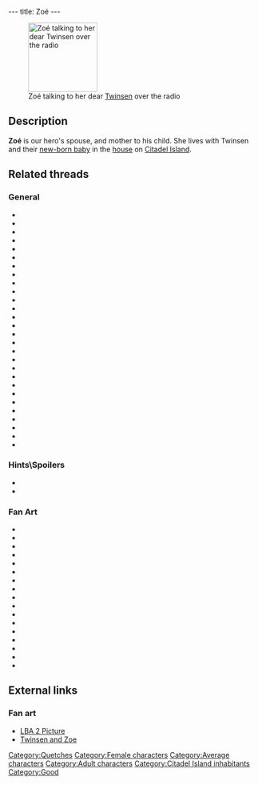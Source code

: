 ---
title: Zoé
---

{{Character|
Name=Zoé|
Image=QT_ZOE.jpg|
Race=[[Quetch]]|
Gender=Female|
Size=Medium|
Age=Adult}}

{{Quote|
Quote=This statue pays tribute to Zoé and me. Without her, I could have never defeated the infamous [[FunFrock]].|
Character=[[Twinsen]]}}

[[Image:Zoe mike.gif|right|138px|thumb|Zoé talking to her dear [[Twinsen]] over the radio]]

==Description==
'''Zoé''' is our hero's spouse, and mother to his child. She lives with Twinsen and their [[Arthur|new-born baby]] in the [[Twinsen's house|house]] on [[Citadel Island]].
{{Sectstub}}

==Related threads==
===General===
* {{thread|id=10898|title=Does Twinsen REALLY love Zoe`?}}
* {{thread|id=10677|title=after 10 years I'm clueless}}
* {{thread|id=10684|title=Zoe's voice}}
* {{thread|id=10497|title=has anyone noticed this?}}
* {{thread|id=3408|title=about Zoe}}
* {{thread|id=9384|title=Zoe has no ass}}
* {{thread|id=9156|title=Mentioning of Zoé's name}}
* {{thread|id=8927|title=Zoe clone?}}
* {{thread|id=8432|title=Are Twinsen and Zoe married?}}
* {{thread|id=8262|title=It's a girl!}}
* {{thread|id=7924|title=Jobs for Twinsen & Zoe}}
* {{thread|id=7402|title=Quote}}
* {{thread|id=6423|title=Zoe Character Still Doing Voice Acting?}}
* {{thread|id=6433|title=Mistake in Zoé's diary}}
* {{thread|id=6361|title=How will Zoè look like?}}
* {{thread|id=6195|title=have you ever noticed?}}
* {{thread|id=1364|title=Zoe's last words.}}
* {{thread|id=5184|title=Twinsen & Zoe again}}
* {{thread|id=3811|title=Zoe and me}}
* {{thread|id=3647|title=try this in LBA 2}}
* {{thread|id=2325|title=Zoé's Diary}}
* {{thread|id=2109|title=Oh no! Not another...}}
* {{thread|id=1965|title=thebaby (lba2)}}
* {{thread|id=155|title=Twinsun - a happy jolly place? I THINK NOT}}
* {{thread|id=1756|title=bugs}}
* {{thread|id=1279|title=The A4 poster}}
* {{thread|id=530|title=I just played LBA2 again....}}
* {{thread|id=288|title=The Emancipation of Zoé}}

===Hints\Spoilers===
* {{thread|id=9694|title=Holy Shit I Killed Zoe!}}
* {{thread|id=7701|title=get to another place with zoe}}

===Fan Art===
* {{thread|id=11581|title=Dark Zoé !!!!}}
* {{thread|id=10941|title=Authur takes control of his destiny...A twinsen Fan comic...(rough)}}
* {{post|id=76367|title=Edited Film Pictures}}
* {{thread|id=10865|title=Pin up}}
* {{thread|id=10857|title=A bit more "full" Zoe try.}}
* {{thread|id=10813|title=Fan Lba 3 zoe design.}}
* {{thread|id=10774|title=Smilies}}
* {{thread|id=10763|title=Some picture.}}
* {{post|id=261759|title=MAD J's Fan Art}}
* {{thread|id=9829|title=Zoe}}
* {{post|id=75498|title=Metal Gear Twinsen}}
* {{post|id=230748|title=3D Twinsen pics (first attempt)}}
* {{thread|id=8393|title=LBA was origianlly invented during the Rock Age!}}
* {{post|id=34221|title=Zoe}}
* {{thread|id=4495|title=Twinsen and Zoe graphite stlye}}
* {{thread|id=87488|title=Amazing! LBA3 planning! Wooo!}}
* {{thread|id=3229|title=Lba 3 Cover CD}}

==External links==
===Fan art===
* [http://www.deviantart.com/view/12986693/ LBA 2 Picture]
* [http://www.deviantart.com/view/1047280/ Twinsen and Zoe]

{{Stub}}

[[Category:Quetches]]
[[Category:Female characters]]
[[Category:Average characters]]
[[Category:Adult characters]]
[[Category:Citadel Island inhabitants]]
[[Category:Good]]